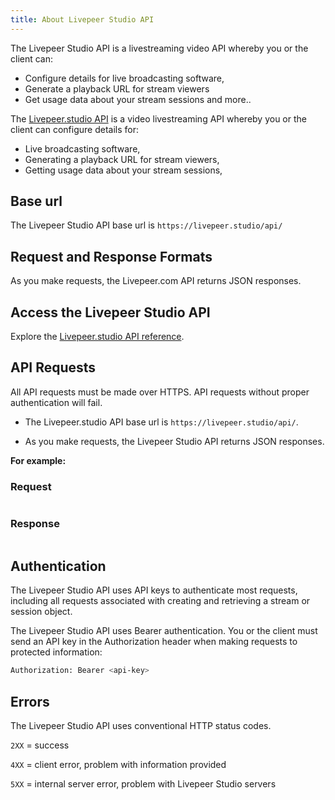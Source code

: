 ```yaml
---
title: About Livepeer Studio API
---
```



The Livepeer Studio API is a livestreaming video API whereby you or the client can: 

- Configure details for live broadcasting software, 
- Generate a playback URL for stream viewers 
- Get usage data about your stream sessions and
more..

The [Livepeer.studio API](/references) is a video livestreaming API whereby you or the client can configure details for: 

- Live broadcasting software, 
- Generating a playback URL for stream viewers, 
- Getting usage data about your stream sessions, 

## Base url

The Livepeer Studio API base url is `https://livepeer.studio/api/`

## Request and Response Formats

As you make requests, the Livepeer.com API returns JSON responses.



## Access the Livepeer Studio API

Explore the [Livepeer.studio API reference](/references). 


## API Requests

All API requests must be made over HTTPS. API requests without proper authentication will fail.

- The Livepeer.studio API base url is `https://livepeer.studio/api/`. 

- As you make requests, the Livepeer Studio API returns JSON responses.

**For example:**

### Request

```

```

### Response

```

```


## Authentication

The Livepeer Studio API uses API keys to authenticate most requests, including all requests associated with creating and retrieving a stream or session object.

The Livepeer Studio API uses Bearer authentication. You or the client must send an API key in the Authorization header when making requests to protected information:

```bash
Authorization: Bearer <api-key>
```

## Errors

The Livepeer Studio API uses conventional HTTP status codes.

`2XX` = success

`4XX` = client error, problem with information provided

`5XX` = internal server error, problem with Livepeer Studio servers
